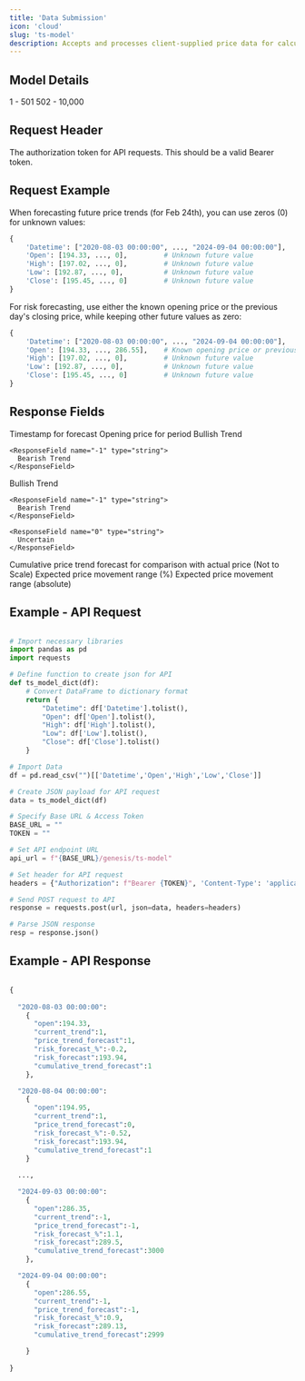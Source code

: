 ```yaml
---
title: 'Data Submission'
icon: 'cloud'
slug: 'ts-model'
description: Accepts and processes client-supplied price data for calculations and analysis.
---
```


## Model Details

<CardGroup cols={2}>
  <Card title="Mandatory Time Periods">
    1 - 501
  </Card>

  <Card title="Optional Time Periods">
    502 - 10,000
  </Card>
</CardGroup>

## Request Header

<ParamField header="Authorization" type="string" required>
  The authorization token for API requests. This should be a valid Bearer token.
</ParamField>

## Request Example

When forecasting future price trends (for Feb 24th), you can use zeros (0) for unknown values:

```python
{
    'Datetime': ["2020-08-03 00:00:00", ..., "2024-09-04 00:00:00"],
    'Open': [194.33, ..., 0],         # Unknown future value
    'High': [197.02, ..., 0],         # Unknown future value
    'Low': [192.87, ..., 0],          # Unknown future value
    'Close': [195.45, ..., 0]         # Unknown future value
}
```

For risk forecasting, use either the known opening price or the previous day's closing price, while keeping other future values as zero:

```python
{
    'Datetime': ["2020-08-03 00:00:00", ..., "2024-09-04 00:00:00"],
    'Open': [194.33, ..., 286.55],    # Known opening price or previous close
    'High': [197.02, ..., 0],         # Unknown future value
    'Low': [192.87, ..., 0],          # Unknown future value
    'Close': [195.45, ..., 0]         # Unknown future value
}
```

## Response Fields

<ResponseField name="datetime" type="string">
  Timestamp for forecast
</ResponseField>

<ResponseField name="open" type="number">
  Opening price for period
</ResponseField>

<ResponseField name="current_trend_direction" type="number">
  <Expandable title="Responses">
    <ResponseField name="1" type="string">
      Bullish Trend
    </ResponseField>

    <ResponseField name="-1" type="string">
      Bearish Trend
    </ResponseField>
  </Expandable>
</ResponseField>

<ResponseField name="forecasted_trend_direction" type="number">
  <Expandable title="Responses">
    <ResponseField name="1" type="string">
      Bullish Trend
    </ResponseField>

    <ResponseField name="-1" type="string">
      Bearish Trend
    </ResponseField>

    <ResponseField name="0" type="string">
      Uncertain
    </ResponseField>
  </Expandable>
</ResponseField>

<ResponseField name="cumulative_trend_forecast" type="number">
  Cumulative price trend forecast for comparison with actual price (Not to Scale)
</ResponseField>

<ResponseField name="risk_forecast_%" type="number">
  Expected price movement range (%)
</ResponseField>

<ResponseField name="risk_forecast" type="number">
  Expected price movement range (absolute)
</ResponseField>

## Example - API Request

```python

# Import necessary libraries
import pandas as pd
import requests

# Define function to create json for API 
def ts_model_dict(df):
    # Convert DataFrame to dictionary format
    return {
        "Datetime": df['Datetime'].tolist(),
        "Open": df['Open'].tolist(),
        "High": df['High'].tolist(),
        "Low": df['Low'].tolist(),
        "Close": df['Close'].tolist()
    }

# Import Data
df = pd.read_csv("")[['Datetime','Open','High','Low','Close']]

# Create JSON payload for API request
data = ts_model_dict(df)

# Specify Base URL & Access Token
BASE_URL = ""
TOKEN = ""

# Set API endpoint URL
api_url = f"{BASE_URL}/genesis/ts-model"

# Set header for API request
headers = {"Authorization": f"Bearer {TOKEN}", 'Content-Type': 'application/json'}

# Send POST request to API
response = requests.post(url, json=data, headers=headers)

# Parse JSON response
resp = response.json()
```

## Example - API Response

```python

{
  
  "2020-08-03 00:00:00":
    {
      "open":194.33,
      "current_trend":1,
      "price_trend_forecast":1,
      "risk_forecast_%":-0.2,
      "risk_forecast":193.94,
      "cumulative_trend_forecast":1
    },

  "2020-08-04 00:00:00":
    {
      "open":194.95,
      "current_trend":1,
      "price_trend_forecast":0,
      "risk_forecast_%":-0.52,
      "risk_forecast":193.94,
      "cumulative_trend_forecast":1 
    }
  
  ..., 

  "2024-09-03 00:00:00":
    {
      "open":286.35,
      "current_trend":-1,
      "price_trend_forecast":-1,
      "risk_forecast_%":1.1,
      "risk_forecast":289.5,
      "cumulative_trend_forecast":3000
    },

  "2024-09-04 00:00:00":
    {
      "open":286.55,
      "current_trend":-1,
      "price_trend_forecast":-1,
      "risk_forecast_%":0.9,
      "risk_forecast":289.13,
      "cumulative_trend_forecast":2999

    }
    
}

```